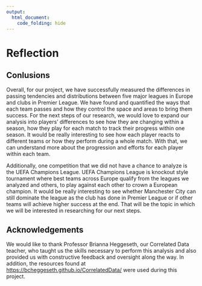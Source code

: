 ```yaml
---
output:
  html_document:
    code_folding: hide
---
```


# Reflection {#reflection}

## Conlusions

Overall, for our project, we have successfully measured the differences in passing tendencies and distributions between five major leagues in Europe and clubs in Premier League. We have found and quantified the ways that each team passes and how they control the space and areas to bring them success. For the next steps of our research, we would love to expand our analysis into players' differences to see how they are changing within a season, how they play for each match to track their progress within one season. It would be really interesting to see how each player reacts to different teams or how they perform during a whole match. With that, we can understand more about the progression and efforts for each player within each team. 

Additionally, one competition that we did not have a chance to analyze is the UEFA Champions League. UEFA Champions League is knockout style tournament where best teams across Europe qualify from the leagues we analyzed and others, to play against each other to crown a European champion. It would be really interesting to see whether Manchester City can still dominate the league as the club has done in Premier League or if other teams will achieve higher success at the end. That will be the topic in which we will be interested in researching for our next steps. 

## Acknowledgements

We would like to thank Professor Brianna Heggeseth, our Correlated Data teacher, who taught us the skills necessary to perform this analysis and also provided us with constructive feedback and oversight along the way. In addition, the resources found at [https://bcheggeseth.github.io/CorrelatedData/](https://bcheggeseth.github.io/CorrelatedData/) were used during this project.
